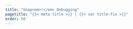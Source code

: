 ```yaml
---
title: "Snap<em>!</em> Debugging"
pagetitle: "{{< meta title >}} | {{< var title-fix >}}"
order: 50
---
```


